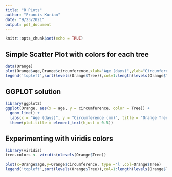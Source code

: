 ```yaml
---
title: "R PLots"
author: "Francis Kurian"
date: "9/23/2021"
output: pdf_document
---
```


```r
knitr::opts_chunk$set(echo = TRUE)
```

## Simple Scatter Plot with colors for each tree

```r
data(Orange)
plot(Orange$age,Orange$circumference,xlab="Age (days)",ylab="Circumference (mm)",pch=19,col=Orange$Tree)
legend('topleft',sort(levels(Orange$Tree)),col=1:length(levels(Orange$Tree)),pch=19)
```

## GGPLOT solution
```r
library(ggplot2) 
ggplot(Orange, aes(x = age, y = circumference, color = Tree)) +
  geom_line() +
  labs(x = "Age (days)", y = "Circumference (mm)", title = "Orange Tree Circumference Growth by Age") +
  theme(plot.title = element_text(hjust = 0.5))
```



## Experimenting with viridis colors

```r
library(viridis)
tree.colors <- viridis(nlevels(Orange$Tree))

plot(x=Orange$age,y=Orange$circumference, type ='l',col=Orange$Tree)
legend('topleft',sort(levels(Orange$Tree)),col=1:length(levels(Orange$Tree)),pch=19)
```